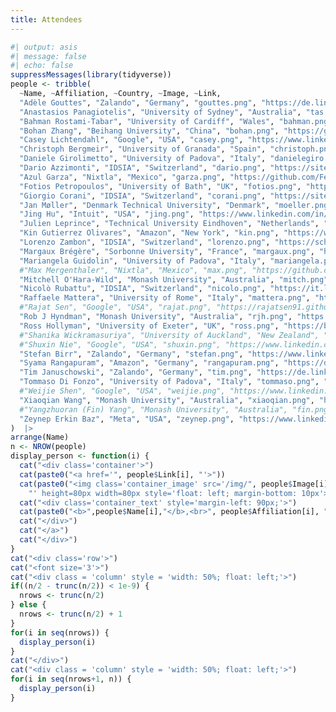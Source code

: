 ```yaml
---
title: Attendees
---
```


<style>
.container {
  max-width: 340px;
  display: flex;
  &__image {
    object-fit: contain;
    align-self: flex-start;
  }
  &__text {
    flex: 1 1 auto;
    float: right;
    width: 100%;
  }
}
</style>

```r
#| output: asis
#| message: false
#| echo: false
suppressMessages(library(tidyverse))
people <- tribble(
  ~Name, ~Affiliation, ~Country, ~Image, ~Link,
  "Adèle Gouttes", "Zalando", "Germany", "gouttes.png", "https://de.linkedin.com/in/ad%C3%A8le-gouttes-bb405b84/",
  "Anastasios Panagiotelis", "University of Sydney", "Australia", "tas.png", "https://anastasiospanagiotelis.netlify.app",
  "Bahman Rostami-Tabar", "University of Cardiff", "Wales", "bahman.png", "https://www.bahmanrt.com",
  "Bohan Zhang", "Beihang University", "China", "bohan.png", "https://github.com/AngelPone",
  "Casey Lichtendahl", "Google", "USA", "casey.png", "https://www.linkedin.com/in/casey-lichtendahl-7a2688102",
  "Christoph Bergmeir", "University of Granada", "Spain", "christoph.png", "https://cbergmeir.com",
  "Daniele Girolimetto", "University of Padova", "Italy", "danielegiro.png", "https://danigiro.github.io",
  "Dario Azzimonti", "IDSIA", "Switzerland", "dario.png", "https://sites.google.com/view/darioazzimonti/home",
  "Azul Garza", "Nixtla", "Mexico", "garza.png", "https://github.com/FedericoGarza",
  "Fotios Petropoulos", "University of Bath", "UK", "fotios.png", "http://fpetropoulos.eu",
  "Giorgio Corani", "IDSIA", "Switzerland", "corani.png", "https://sites.google.com/site/awerbhjkl678214/",
  "Jan Møller", "Denmark Technical University", "Denmark", "moeller.png", "https://scholar.google.com/citations?user=t6M3wewAAAAJ&hl=en",
  "Jing Hu", "Intuit", "USA", "jing.png", "https://www.linkedin.com/in/hujing",
  "Julien Leprince", "Technical University Eindhoven", "Netherlands", "leprince.png", "https://scholar.google.com/citations?user=KDlduPEAAAAJ&hl=en",
  "Kin Gutierrez Olivares", "Amazon", "New York", "kin.png", "https://www.linkedin.com/in/kin-g-olivares-865377119",
  "Lorenzo Zambon", "IDSIA", "Switzerland", "lorenzo.png", "https://scholar.google.com/citations?user=vfdwxl8AAAAJ",
  "Margaux Brégère", "Sorbonne University", "France", "margaux.png", "https://margauxbregere.github.io",
  "Mariangela Guidolin", "University of Padova", "Italy", "mariangela.png", "https://homes.stat.unipd.it/mariangelaguidolin/en/home-2/",
  #"Max Mergenthaler", "Nixtla", "Mexico", "max.png", "https://github.com/mergenthaler",
  "Mitchell O'Hara-Wild", "Monash University", "Australia", "mitch.png", "https://mitchelloharawild.com",
  "Nicolò Rubattu", "IDSIA", "Switzerland", "nicolo.png", "https://it.linkedin.com/in/nicorbtt?trk=org-employees",
  "Raffaele Mattera", "University of Rome", "Italy", "mattera.png", "https://www.sites.google.com/view/raffaele-mattera/",
  #"Rajat Sen", "Google", "USA", "rajat.png", "https://rajatsen91.github.io",
  "Rob J Hyndman", "Monash University", "Australia", "rjh.png", "https://robjhyndman.com",
  "Ross Hollyman", "University of Exeter", "UK", "ross.png", "https://business-school.exeter.ac.uk/about/people/profile/index.php?web_id=ross_hollyman",
  #"Shanika Wickramasuriya", "University of Auckland", "New Zealand", "shanika.png", "https://profiles.auckland.ac.nz/s-wickramasuriya/publications",
  #"Shuxin Nie", "Google", "USA", "shuxin.png", "https://www.linkedin.com/in/shuxin-nie-3a726245/",
  "Stefan Birr", "Zalando", "Germany", "stefan.png", "https://www.linkedin.com/in/stefan-birr-30471a160",
  "Syama Rangapuram", "Amazon", "Germany", "rangapuram.png", "https://de.linkedin.com/in/syama-sundar-rangapuram-0164379",
  "Tim Januschowski", "Zalando", "Germany", "tim.png", "https://de.linkedin.com/in/tim-januschowski-a426a630",
  "Tommaso Di Fonzo", "University of Padova", "Italy", "tommaso.png", "https://homes.stat.unipd.it/tommasodifonzo/en/home-2/",
  #"Weijie Shen", "Google", "USA", "weijie.png", "https://www.linkedin.com/in/weijieshen",
  "Xiaoqian Wang", "Monash University", "Australia", "xiaoqian.png", "https://xqnwang.rbind.io",
  #"Yangzhuoran (Fin) Yang", "Monash University", "Australia", "fin.png", "https://finyang.github.io",
  "Zeynep Erkin Baz", "Meta", "USA", "zeynep.png", "https://www.linkedin.com/in/zeynep-erkin-baz-51198a21",
)  |>
arrange(Name)
n <- NROW(people)
display_person <- function(i) {
  cat("<div class='container'>")
  cat(paste0("<a href='", people$Link[i], "'>"))
  cat(paste0("<img class='container_image' src='/img/", people$Image[i],
    "' height=80px width=80px style='float: left; margin-bottom: 10px'>"))
  cat("<div class='container_text' style='margin-left: 90px;'>")
  cat(paste0("<b>",people$Name[i],"</b>,<br>", people$Affiliation[i], ",<br>", people$Country[i]))
  cat("</div>")
  cat("</a>")
  cat("</div>")
}
cat("<div class='row'>")
cat("<font size='3'>")
cat("<div class = 'column' style = 'width: 50%; float: left;'>")
if((n/2 - trunc(n/2)) < 1e-9) {
  nrows <- trunc(n/2)
} else {
  nrows <- trunc(n/2) + 1
}
for(i in seq(nrows)) {
  display_person(i)
}
cat("</div>")
cat("<div class = 'column' style = 'width: 50%; float: left;'>")
for(i in seq(nrows+1, n)) {
  display_person(i)
}
```
